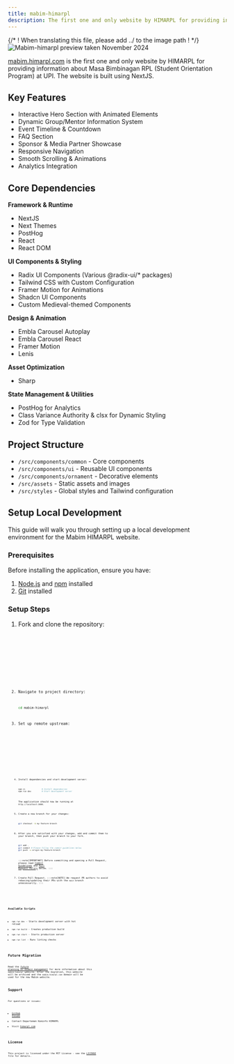 ```yaml
---
title: mabim-himarpl
description: The first one and only website by HIMARPL for providing information about Masa Bimbinagan RPL (Student Orientation Program) at UPI.
---
```



{/* ! When translating this file, please add ../ to the image path ! */}
![Mabim-himarpl preview taken November 2024](../../../assets/preview/mabim-himarpl.png)

[mabim.himarpl.com](https://mabim.himarpl.com) is the first one and only website by HIMARPL for providing information about Masa Bimbinagan RPL (Student Orientation Program) at UPI. The website is built using NextJS.

## Key Features

- Interactive Hero Section with Animated Elements
- Dynamic Group/Mentor Information System
- Event Timeline & Countdown
- FAQ Section
- Sponsor & Media Partner Showcase
- Responsive Navigation
- Smooth Scrolling & Animations
- Analytics Integration

## Core Dependencies

**Framework & Runtime**

- NextJS
- Next Themes
- PostHog
- React
- React DOM

**UI Components & Styling**
- Radix UI Components (Various @radix-ui/* packages)
- Tailwind CSS with Custom Configuration
- Framer Motion for Animations
- Shadcn UI Components
- Custom Medieval-themed Components

**Design & Animation**

- Embla Carousel Autoplay
- Embla Carousel React
- Framer Motion
- Lenis

**Asset Optimization**

- Sharp

**State Management & Utilities**
- PostHog for Analytics
- Class Variance Authority & clsx for Dynamic Styling
- Zod for Type Validation


## Project Structure

- `/src/components/common` - Core components
- `/src/components/ui` - Reusable UI components
- `/src/components/ornament` - Decorative elements
- `/src/assets` - Static assets and images
- `/src/styles` - Global styles and Tailwind configuration

## Setup Local Development


This guide will walk you through setting up a local development environment for the Mabim HIMARPL website.

### Prerequisites

Before installing the application, ensure you have:

1. [Node.js](https://nodejs.org/en) and [npm](https://www.npmjs.com/) installed
2. [Git](https://git-scm.com/) installed


### Setup Steps

<Steps>

1. Fork and clone the repository:

   <Tabs>
     <TabItem label="HTTPS">
       <Code
         code={`git clone https://github.com/himarplupi/mabim-himarpl.git`}
         lang="bash"
         title="HTTPS"
       />
     </TabItem>
     <TabItem label="SSH">
       <Code
         code={`git clone git@github.com:himarplupi/mabim-himarpl.git`}
         lang="bash"
         title="SSH"
       />
     </TabItem>
     <TabItem label="GitHub CLI">
       <Code
         code={`gh repo clone himarplupi/mabim-himarpl`}
         lang="bash"
         title="GitHub CLI"
       />
     </TabItem>
   </Tabs>

2. Navigate to project directory:

   ```bash
   cd mabim-himarpl
   ```

3. Set up remote upstream:

   <Tabs>
     <TabItem label="HTTPS">
       <Code
         code={`git remote add upstream https://github.com/himarplupi/mabim-himarpl.git`}
         lang="bash"
         title="HTTPS"
       />
     </TabItem>
     <TabItem label="SSH">
       <Code
         code={`git remote add upstream git@github.com:himarplupi/mabim-himarpl.git`}
         lang="bash"
         title="SSH"
       />
     </TabItem>
     <TabItem label="GitHub CLI">
       <Code
         code={`gh repo sync himarplu pi/mabim-himarpl`}
         lang="bash"
         title="GitHub CLI"
       />
     </TabItem>
   </Tabs>

4. Install dependencies and start development server:

   ```bash
   npm ci              # Install dependencies
   npm run dev         # Start development server
   ```

   The application should now be running at `http://localhost:3000`.

5. Create a new branch for your changes:

   ```bash
   git checkout -b my-feature-branch
   ```


6. After you are satisfied with your changes, add and commit them to your branch, then push your branch to your fork.

   ```bash
   git add .
   git commit # Please follow the commit guidelines below   
   git push -u origin my-feature-branch
   ```

   :::note[IMPORTANT]
    Before committing and opening a Pull Request, please read [Commit Guidelines](/getting-started/05-contribution-guide/#commit-guidelines) and [Pull Request Policy](/getting-started/05-contribution-guide/#pull-request-policy) below.
   :::

7. Create Pull Request.
   :::note[NOTE]
    We request PR authors to avoid rebasing/updating their PRs with the `main` branch unnecessarily.
   :::
</Steps>

### Available Scripts

- `npm run dev` - Starts development server with hot reload
- `npm run build` - Creates production build
- `npm run start` - Starts production server
- `npm run lint` - Runs linting checks

## Future Migration

Read the [future planning on domain management](../../getting-started/04-staff-guide/#future-planning) for more information about this `mabim-himarpl` website. After the migration, this website will be archived and the `mabim.himarpl.com` domain will be used for the new Mabim website.

## Support

For questions or issues:

- [GitHub Issues](https://github.com/himarplupi/mabim-himarpl/issues)
- Contact Departemen Kominfo HIMARPL
- Visit [himarpl.com](https://www.himarpl.com)

## License

This project is licensed under the MIT License - see the [LICENSE](https://github.com/himarplupi/mabim-himarpl/blob/main/LICENSE) file for details.

